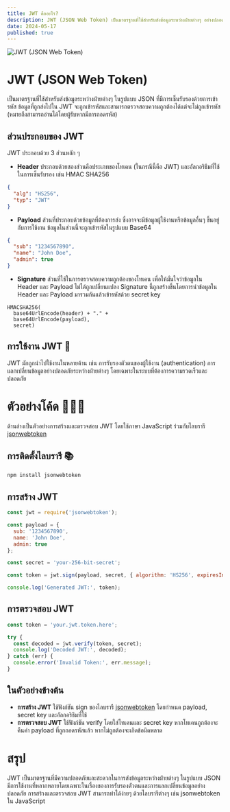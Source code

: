```yaml
---
title: JWT คืออะไร?
description: JWT (JSON Web Token) เป็นมาตรฐานที่ใช้สำหรับส่งข้อมูลระหว่างฝ่ายต่างๆ อย่างปลอดภัยในรูปแบบ JSON 
date: 2024-05-17
published: true
---
```


<Image
src="https://strapi-blog-cms-7x8xk.ondigitalocean.app/uploads/jwtio_json_web_token_92b612a850.svg"
alt="JWT (JSON Web Token)"
width={800} height={300}
className="mx-auto"
/>

# JWT (JSON Web Token)
เป็นมาตรฐานที่ใช้สำหรับส่งข้อมูลระหว่างฝ่ายต่างๆ ในรูปแบบ JSON ที่มีการเซ็นรับรองด้วยการเข้ารหัส ข้อมูลที่ถูกส่งไปใน JWT จะถูกเข้ารหัสและสามารถตรวจสอบความถูกต้องได้แต่จะไม่ถูกเข้ารหัส (หมายถึงสามารถอ่านได้โดยผู้รับหากมีการถอดรหัส)

## ส่วนประกอบของ JWT
JWT ประกอบด้วย 3 ส่วนหลัก ๆ

- **Header** ประกอบด้วยสองส่วนคือประเภทของโทเคน (ในกรณีนี้คือ JWT) และอัลกอริธึมที่ใช้ในการเซ็นรับรอง เช่น HMAC SHA256
```json
{
  "alg": "HS256",
  "typ": "JWT"
}
```

- **Payload** ส่วนที่ประกอบด้วยข้อมูลที่ต้องการส่ง ซึ่งอาจจะมีข้อมูลผู้ใช้งานหรือข้อมูลอื่นๆ ขึ้นอยู่กับการใช้งาน ข้อมูลในส่วนนี้จะถูกเข้ารหัสในรูปแบบ Base64
```json
{
  "sub": "1234567890",
  "name": "John Doe",
  "admin": true
}
```

- **Signature** ส่วนที่ใช้ในการตรวจสอบความถูกต้องของโทเคน เพื่อให้มั่นใจว่าข้อมูลใน Header และ Payload ไม่ได้ถูกเปลี่ยนแปลง Signature นี้ถูกสร้างขึ้นโดยการนำข้อมูลใน Header และ Payload มารวมกันแล้วเข้ารหัสด้วย secret key
```plaintext
HMACSHA256(
  base64UrlEncode(header) + "." +
  base64UrlEncode(payload),
  secret)
```

## การใช้งาน JWT 🤔
JWT มักถูกนำไปใช้งานในหลายด้าน เช่น การรับรองตัวตนของผู้ใช้งาน (authentication) การแลกเปลี่ยนข้อมูลอย่างปลอดภัยระหว่างฝ่ายต่างๆ โดยเฉพาะในระบบที่ต้องการความรวดเร็วและปลอดภัย

# ตัวอย่างโค้ด 👨🏻‍💻
ด้านล่างเป็นตัวอย่างการสร้างและตรวจสอบ JWT โดยใช้ภาษา JavaScript ร่วมกับไลบรารี [jsonwebtoken](https://www.npmjs.com/package/jsonwebtoken)

## การติดตั้งไลบรารี 📚
```bash
npm install jsonwebtoken
```
## การสร้าง JWT
```js showLineNumbers title="Generate JWT"
const jwt = require('jsonwebtoken');

const payload = {
  sub: '1234567890',
  name: 'John Doe',
  admin: true
};

const secret = 'your-256-bit-secret';

const token = jwt.sign(payload, secret, { algorithm: 'HS256', expiresIn: '1h' });

console.log('Generated JWT:', token);
```
## การตรวจสอบ JWT
```js showLineNumbers title="Verify JWT"
const token = 'your.jwt.token.here';

try {
  const decoded = jwt.verify(token, secret);
  console.log('Decoded JWT:', decoded);
} catch (err) {
  console.error('Invalid Token:', err.message);
}
```

## ในตัวอย่างข้างต้น
- **การสร้าง JWT** ใช้ฟังก์ชัน sign ของไลบรารี [jsonwebtoken](https://www.npmjs.com/package/jsonwebtoken) โดยกำหนด payload, secret key และอัลกอริธึมที่ใช้
- **การตรวจสอบ JWT** ใช้ฟังก์ชัน verify โดยใส่โทเคนและ secret key หากโทเคนถูกต้องจะคืนค่า payload ที่ถูกถอดรหัสแล้ว หากไม่ถูกต้องจะเกิดข้อผิดพลาด

# สรุป
JWT เป็นมาตรฐานที่มีความปลอดภัยและสะดวกในการส่งข้อมูลระหว่างฝ่ายต่างๆ ในรูปแบบ JSON มีการใช้งานที่หลากหลายโดยเฉพาะในเรื่องของการรับรองตัวตนและการแลกเปลี่ยนข้อมูลอย่างปลอดภัย การสร้างและตรวจสอบ JWT สามารถทำได้ง่ายๆ ด้วยไลบรารีต่างๆ เช่น jsonwebtoken ใน JavaScript